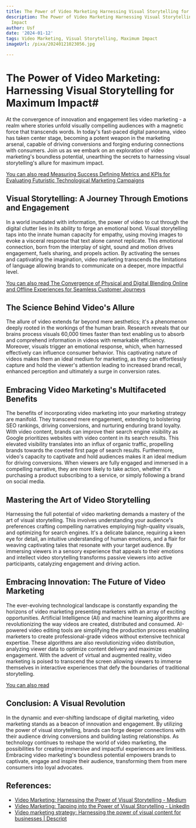 ```yaml
---
title: The Power of Video Marketing Harnessing Visual Storytelling for Maximum Impact
description: The Power of Video Marketing Harnessing Visual Storytelling for Maximum
  Impact
author: Usf
date: '2024-01-12'
tags: Video Marketing, Visual Storytelling, Maximum Impact
imageUrl: /pixa/20240121023056.jpg

---
```

# The Power of Video Marketing: Harnessing Visual Storytelling for Maximum Impact#

At the convergence of innovation  and engagement  lies video marketing - a realm where stories unfold visually compelling audiences with a magnetic force that transcends words. In today's fast-paced digital panorama, video has taken center stage, becoming a potent  weapon in the marketing arsenal,  capable of driving conversions and forging enduring connections with consumers. Join us as we embark on an exploration of video marketing's boundless potential, unearthing the secrets  to harnessing visual storytelling's allure for maximum impact.

[You can also read  Measuring Success  Defining Metrics and KPIs for Evaluating Futuristic Technological Marketing Campaigns](Measuring%20Success%20Defining%20Metrics%20and%20KPIs%20for%20Evaluating%20Futuristic%20Technological%20Marketing%20Campaigns)


## Visual Storytelling: A Journey Through Emotions and Engagement ##

In a world inundated with information, the power of video to cut through the digital clutter lies in its ability to forge an emotional bond. Visual storytelling taps into the innate human capacity for empathy,  using moving images to evoke a visceral  response that text alone cannot  replicate. This emotional connection,  born from the interplay of sight, sound and motion drives engagement, fuels sharing, and propels action. By activating the senses and captivating the imagination, video marketing transcends  the limitations of  language allowing brands to communicate on a deeper, more impactful level.

[You can also read The Convergence of Physical and Digital Blending Online and Offline Experiences for Seamless  Customer Journeys](The%20Convergence%20of%20Physical%20and%20Digital%20Blending%20Online%20and%20Offline%20Experiences%20for%20Seamless%20Customer%20Journeys)


## The Science Behind Video's Allure ##

The allure of video extends far beyond mere aesthetics; it's a phenomenon deeply rooted  in the workings of the human brain. Research reveals that our brains process visuals 60,000 times  faster  than text enabling us to absorb and comprehend information in videos with remarkable  efficiency. Moreover, visuals trigger  an emotional  response, which, when harnessed effectively can influence consumer behavior. This captivating nature of videos makes them an ideal medium for marketing, as they can  effortlessly  capture and hold the  viewer's attention leading to increased brand recall, enhanced perception and ultimately a surge in conversion rates.

## Embracing Video Marketing's Multifaceted Benefits ##

The  benefits of incorporating  video marketing into your marketing  strategy are manifold. They transcend mere engagement, extending to bolstering SEO rankings, driving conversions, and nurturing enduring brand loyalty. With  video  content, brands can improve their search engine visibility as Google  prioritizes websites with video content in its search results. This elevated visibility translates into an influx of organic traffic, propelling brands towards the coveted first page of search results. Furthermore, video's capacity to captivate  and hold  audiences makes it an ideal medium for driving conversions. When  viewers are fully  engaged and immersed in a compelling  narrative, they are more likely to take action, whether it's purchasing a product subscribing to a service, or simply following a brand  on social media.

## Mastering  the Art of Video Storytelling ##

Harnessing the full  potential of video marketing demands a mastery of the art of visual storytelling. This involves understanding your audience's preferences crafting compelling narratives employing high-quality visuals, and optimizing for search engines. It's a delicate  balance, requiring a keen eye for detail, an intuitive understanding of human emotions, and a flair for weaving captivating tales that resonate with your target audience.  By immersing viewers in a sensory experience that appeals to their emotions and intellect video storytelling transforms  passive viewers into active participants,  catalyzing engagement and driving  action.

## Embracing Innovation: The Future of Video Marketing ##

The ever-evolving  technological landscape is constantly expanding  the horizons of video marketing presenting marketers with an array of exciting opportunities. Artificial  Intelligence (AI) and machine learning  algorithms are  revolutionizing the way videos are created, distributed and  consumed. AI-powered video editing tools are simplifying the production process enabling marketers to create professional-grade  videos without extensive technical expertise. These  algorithms are also  revolutionizing video distribution, analyzing  viewer data to optimize  content delivery and maximize engagement.  With the advent of  virtual and augmented reality, video marketing is  poised to transcend the screen allowing viewers to  immerse themselves in interactive experiences that defy the boundaries of traditional  storytelling.

[You  can  also read ]()


## Conclusion: A Visual  Revolution  ##

In the dynamic and ever-shifting landscape of digital  marketing, video marketing stands as  a  beacon  of innovation and  engagement. By utilizing the  power of visual storytelling, brands can forge deeper connections with their audience driving  conversions and building lasting relationships. As technology continues to reshape the world  of  video marketing, the possibilities for  creating immersive and impactful experiences are limitless. Embracing video marketing's boundless potential empowers brands to captivate, engage and inspire  their audience, transforming them from mere consumers  into loyal advocates.

## References:
- [Video Marketing: Harnessing the Power of Visual Storytelling - Medium](https://medium.com/@digitalcareershapers/video-marketing-harnessing-the-power-of-visual-storytelling-a09442e2dca2)
- [Video Marketing: Tapping into the Power of Visual Storytelling - LinkedIn](https://www.linkedin.com/pulse/video-marketing-tapping-power-visual-storytelling-shariq-fareed)
- [Video marketing strategy: Harnessing the power of visual content for businesses | Descript](https://www.descript.com/blog/article/video-marketing-strategy)
